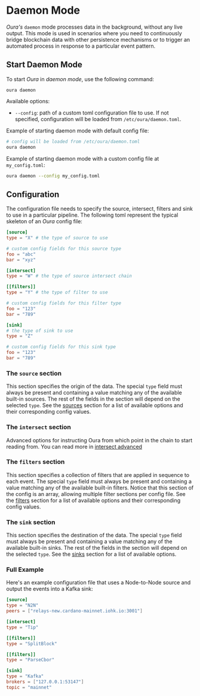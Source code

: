 # Daemon Mode

_Oura's_ `daemon` mode processes data in the background, without any live output. This mode is used in scenarios where you need to continuously bridge blockchain data with other persistence mechanisms or to trigger an automated process in response to a particular event pattern.

## Start Daemon Mode

To start _Oura_ in _daemon mode_, use the following command:

```
oura daemon
```

Available options:

- `--config`: path of a custom toml configuration file to use. If not specified, configuration will be loaded from `/etc/oura/daemon.toml`.

Example of starting daemon mode with default config file:

```sh
# config will be loaded from /etc/oura/daemon.toml
oura daemon
```

Example of starting daemon mode with a custom config file at `my_config.toml`:

```sh
oura daemon --config my_config.toml
```

## Configuration

The configuration file needs to specify the source, intersect, filters and sink to use in a particular pipeline. The following toml represent the typical skeleton of an _Oura_ config file:

```toml
[source]
type = "X" # the type of source to use

# custom config fields for this source type
foo = "abc"
bar = "xyz"

[intersect]
type = "W" # the type of source intersect chain

[[filters]]
type = "Y" # the type of filter to use

# custom config fields for this filter type
foo = "123"
bar = "789"

[sink]
# the type of sink to use
type = "Z"

# custom config fields for this sink type
foo = "123"
bar = "789"
```

### The `source` section

This section specifies the origin of the data. The special `type` field must always be present and containing a value matching any of the available built-in sources. The rest of the fields in the section will depend on the selected `type`. See the [sources](../sources) section for a list of available options and their corresponding config values.

### The `intersect` section

Advanced options for instructing Oura from which point in the chain to start reading from. You can read more in [intersect advanced](../advanced/intersect_options)

### The `filters` section

This section specifies a collection of filters that are applied in sequence to each event. The special `type` field must always be present and containing a value matching any of the available built-in filters. Notice that this section of the config is an array, allowing multiple filter sections per config file. See the [filters](../filters) section for a list of available options and their corresponding config values.

### The `sink` section

This section specifies the destination of the data. The special `type` field must always be present and containing a value matching any of the available built-in sinks. The rest of the fields in the section will depend on the selected `type`. See the [sinks](../sinks) section for a list of available options.

### Full Example

Here's an example configuration file that uses a Node-to-Node source and output the events into a Kafka sink:

```toml
[source]
type = "N2N"
peers = ["relays-new.cardano-mainnet.iohk.io:3001"]

[intersect]
type = "Tip"

[[filters]]
type = "SplitBlock"

[[filters]]
type = "ParseCbor"

[sink]
type = "Kafka"
brokers = ["127.0.0.1:53147"]
topic = "mainnet"
```
